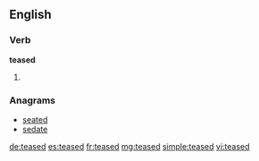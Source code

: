 ==English==

===Verb===
'''teased'''

# {{past of|tease}}

===Anagrams===
* [[seated#English|seated]]
* [[sedate#English|sedate]]

[[de:teased]]
[[es:teased]]
[[fr:teased]]
[[mg:teased]]
[[simple:teased]]
[[vi:teased]]